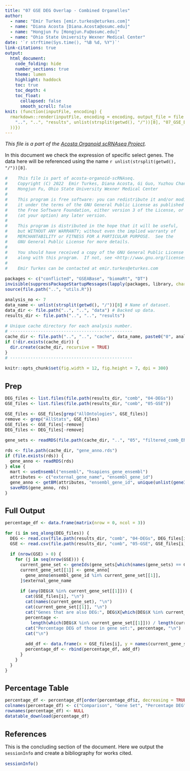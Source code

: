 ```yaml
---
title: "07 GSE DEG Overlap - Combined Organelles"
author:
  - name: "Emir Turkes [emir.turkes@eturkes.com]"
  - name: "Diana Acosta [Diana.Acosta@osumc.edu]"
  - name: "Hongjun Fu [Hongjun.Fu@osumc.edu]"
  - name: "Ohio State University Wexner Medical Center"
date: '`r strftime(Sys.time(), "%B %d, %Y")`'
link-citations: true
output:
  html_document:
    code_folding: hide
    number_sections: true
    theme: lumen
    highlight: haddock
    toc: true
    toc_depth: 4
    toc_float:
      collapsed: false
      smooth_scroll: false
knit: (function(inputFile, encoding) {
  rmarkdown::render(inputFile, encoding = encoding, output_file = file.path(
    "..", "..", "results", unlist(strsplit(getwd(), "/"))[8], "07_GSE_DEG_overlap.html"
  ))})
---
```


<style type="text/css">
body {font-size: 16px;}
h1.title {font-size: 35px;}
h1 {font-size: 24px;}
h2 {font-size: 22px;}
h3 {font-size: 20px;}
.toc-content {padding-left: 0px; padding-right: 0px;}
div.tocify {width: 100%;}
.tocify-subheader .tocify-item {font-size: 0.95em; padding-left: 25px; text-indent: 0;}
.tocify-subheader .tocify-subheader .tocify-item {
  font-size: 0.95em; padding-left: 35px; text-indent: 0;
}
.tocify-subheader .tocify-subheader .tocify-subheader .tocify-item {
  font-size: 0.95em; padding-left: 45px; text-indent: 0;
}
div.main-container {max-width: none; width: 100%;}
</style>

*This file is a part of the [Acosta Organoid scRNAseq Project](https://github.com/eturkes/acosta-organoid-scRNAseq).*

In this document we check the expression of specific select genes.
The data here will be referenced using the name ``r unlist(strsplit(getwd(), "/"))[8]``.

```r
#    This file is part of acosta-organoid-scRNAseq.
#    Copyright (C) 2022  Emir Turkes, Diana Acosta, Gi Guo, Yuzhou Chang,
#    Hongjun Fu, Ohio State University Wexner Medical Center
#
#    This program is free software: you can redistribute it and/or modify
#    it under the terms of the GNU General Public License as published by
#    the Free Software Foundation, either version 3 of the License, or
#    (at your option) any later version.
#
#    This program is distributed in the hope that it will be useful,
#    but WITHOUT ANY WARRANTY; without even the implied warranty of
#    MERCHANTABILITY or FITNESS FOR A PARTICULAR PURPOSE.  See the
#    GNU General Public License for more details.
#
#    You should have received a copy of the GNU General Public License
#    along with this program.  If not, see <http://www.gnu.org/licenses/>.
#
#    Emir Turkes can be contacted at emir.turkes@eturkes.com

packages <- c("conflicted", "GSEABase", "biomaRt", "DT")
invisible(suppressPackageStartupMessages(lapply(packages, library, character.only = TRUE)))
source(file.path("..", "utils.R"))

analysis_no <- 7
data_name <- unlist(strsplit(getwd(), "/"))[8] # Name of dataset.
data_dir <- file.path("..", "..", "data") # Backed up data.
results_dir <- file.path("..", "..", "results")

# Unique cache directory for each analysis number.
# ------------------------------------------------
cache_dir <- file.path("..", "..", "cache", data_name, paste0("0", analysis_no))
if (!dir.exists(cache_dir)) {
  dir.create(cache_dir, recursive = TRUE)
}
# ------------------------------------------------

knitr::opts_chunk$set(fig.width = 12, fig.height = 7, dpi = 300)
```

# Prep

```r
DEG_files <- list.files(file.path(results_dir, "comb", "04-DEGs"))
GSE_files <- list.files(file.path(results_dir, "comb", "05-GSE"))

GSE_files <- GSE_files[grep("AllOntologies", GSE_files)]
remove <- grep("AllStats", GSE_files)
GSE_files <- GSE_files[-remove]
DEG_files <- DEG_files[-remove]

gene_sets <- readRDS(file.path(cache_dir, "..", "05", "filtered_comb_ENSG.rds"))

rds <- file.path(cache_dir, "gene_anno.rds")
if (file.exists(rds)) {
  gene_anno <- readRDS(rds)
} else {
  mart <- useEnsembl("ensembl", "hsapiens_gene_ensembl")
  attributes <- c("external_gene_name", "ensembl_gene_id")
  gene_anno <- getBM(attributes, "ensembl_gene_id", unique(unlist(geneIds(gene_sets))), mart)
  saveRDS(gene_anno, rds)
}
```

# Full Output

```r
percentage_df <- data.frame(matrix(nrow = 0, ncol = 3))

for (i in seq_along(DEG_files)) {
  DEG <- read.csv(file.path(results_dir, "comb", "04-DEGs", DEG_files[i]))
  GSE <- read.csv(file.path(results_dir, "comb", "05-GSE", GSE_files[i]))

  if (nrow(GSE) > 0) {
    for (j in seq(nrow(GSE))) {
      current_gene_set <- geneIds(gene_sets[which(names(gene_sets) == GSE$X[j])]) 
      current_gene_set[[1]] <- gene_anno[
        gene_anno$ensembl_gene_id %in% current_gene_set[[1]],
      ]$external_gene_name

      if (any(DEG$X %in% current_gene_set[[1]])) {
        cat(GSE_files[i], "\n")
        cat(names(current_gene_set), "\n")
        cat(current_gene_set[[1]], "\n")
        cat("Genes that are also DEG:", DEG$X[which(DEG$X %in% current_gene_set[[1]])], "\n")
        percentage <-
          length(which(DEG$X %in% current_gene_set[[1]])) / length(current_gene_set[[1]]) * 100
        cat("Percentage DEG of those in gene set:", percentage, "\n")
        cat("\n")

        add_df <- data.frame(x = GSE_files[i], y = names(current_gene_set), z = percentage)
        percentage_df <- rbind(percentage_df, add_df)
      }
    }
  }
}
```

# Percentage Table

```r
percentage_df <- percentage_df[order(percentage_df$z, decreasing = TRUE), ]
colnames(percentage_df) <- c("Comparison", "Gene Set", "Percentage DEG")
rownames(percentage_df) <- NULL
datatable_download(percentage_df)
```

# References

This is the concluding section of the document. Here we output the `sessionInfo` and create a bibliography for works cited.

```r
sessionInfo()
```
